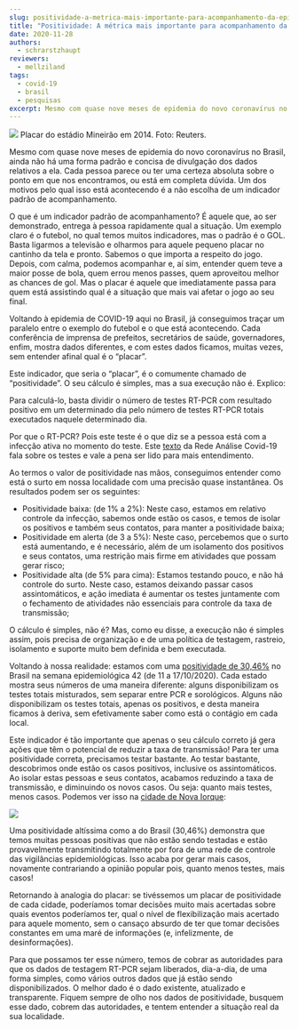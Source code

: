 ```yaml
---
slug: positividade-a-metrica-mais-importante-para-acompanhamento-da-epidemia
title: "Positividade: A métrica mais importante para acompanhamento da epidemia"
date: 2020-11-28
authors:
  - schrarstzhaupt
reviewers:
  - mellziland
tags:
  - covid-19
  - brasil
  - pesquisas
excerpt: Mesmo com quase nove meses de epidemia do novo coronavírus no Brasil, ainda não há uma forma padrão e concisa de divulgação dos dados relativos a ela. Cada pessoa parece ou ter uma certeza absoluta sobre o ponto em que nos encontramos, ou está em completa dúvida. Um dos motivos pelo qual isso está acontecendo é a não escolha de um indicador padrão de acompanhamento.
---
```

![](https://redeaanalisecovid.files.wordpress.com/2020/11/imagem-isaac-positividade.png?w=1208)
Placar do estádio Mineirão em 2014. Foto: Reuters.

Mesmo com quase nove meses de epidemia do novo coronavírus no Brasil, ainda não há uma forma padrão e concisa de divulgação dos dados relativos a ela. Cada pessoa parece ou ter uma certeza absoluta sobre o ponto em que nos encontramos, ou está em completa dúvida. Um dos motivos pelo qual isso está acontecendo é a não escolha de um indicador padrão de acompanhamento.

O que é um indicador padrão de acompanhamento? É aquele que, ao ser demonstrado, entrega à pessoa rapidamente qual a situação. Um exemplo claro é o futebol, no qual temos muitos indicadores, mas o padrão é o GOL. Basta ligarmos a televisão e olharmos para aquele pequeno placar no cantinho da tela e pronto. Sabemos o que importa a respeito do jogo. Depois, com calma, podemos acompanhar e, aí sim, entender quem teve a maior posse de bola, quem errou menos passes, quem aproveitou melhor as chances de gol. Mas o placar é aquele que imediatamente passa para quem está assistindo qual é a situação que mais vai afetar o jogo ao seu final.

Voltando à epidemia de COVID-19 aqui no Brasil, já conseguimos traçar um paralelo entre o exemplo do futebol e o que está acontecendo. Cada conferência de imprensa de prefeitos, secretários de saúde, governadores, enfim, mostra dados diferentes, e com estes dados ficamos, muitas vezes, sem entender afinal qual é o “placar”.

Este indicador, que seria o “placar”, é o comumente chamado de “positividade”. O seu cálculo é simples, mas a sua execução não é. Explico:

Para calculá-lo, basta dividir o número de testes RT-PCR com resultado positivo em um determinado dia pelo número de testes RT-PCR totais executados naquele determinado dia. 

Por que o RT-PCR? Pois este teste é o que diz se a pessoa está com a infecção ativa no momento do teste. Este [texto](https://redeaanalisecovid.wordpress.com/2020/11/19/testes-jantares-e-baladas/) da Rede Análise Covid-19 fala sobre os testes e vale a pena ser lido para mais entendimento.

Ao termos o valor de positividade nas mãos, conseguimos entender como está o surto em nossa localidade com uma precisão quase instantânea. Os resultados podem ser os seguintes:

* Positividade baixa: (de 1% a 2%): Neste caso, estamos em relativo controle da infecção, sabemos onde estão os casos, e temos de isolar os positivos e também seus contatos, para manter a positividade baixa;
* Positividade em alerta (de 3 a 5%): Neste caso, percebemos que o surto está aumentando, e é necessário, além de um isolamento dos positivos e seus contatos, uma restrição mais firme em atividades que possam gerar risco;
* Positividade alta (de 5% para cima): Estamos testando pouco, e não há controle do surto. Neste caso, estamos deixando passar casos assintomáticos, e ação imediata é aumentar os testes juntamente com  o fechamento de atividades não essenciais para controle da taxa de transmissão;

O cálculo é simples, não é? Mas, como eu disse, a execução não é simples assim, pois precisa de organização e de uma política de testagem, rastreio, isolamento e suporte muito bem definida e bem executada.

Voltando à nossa realidade: estamos com uma [positividade de 30,46%](https://www.gov.br/saude/pt-br/media/pdf/2020/outubro/23/boletim_epidemiologico_covid_36_final.pdf) no Brasil na semana epidemiológica 42 (de 11 a 17/10/2020). Cada estado mostra seus números de uma maneira diferente: alguns disponibilizam os testes totais misturados, sem separar entre PCR e sorológicos. Alguns não disponibilizam os testes totais, apenas os positivos, e desta maneira ficamos à deriva, sem efetivamente saber como está o contágio em cada local.

Este indicador é tão importante que apenas o seu cálculo correto já gera ações que têm o potencial de reduzir a taxa de transmissão! Para ter uma positividade correta, precisamos testar bastante. Ao testar bastante, descobrimos onde estão os casos positivos, inclusive os assintomáticos. Ao isolar estas pessoas e seus contatos, acabamos reduzindo a taxa de transmissão, e diminuindo os novos casos. Ou seja: quanto mais testes, menos casos. Podemos ver isso na [cidade de Nova Iorque](https://www1.nyc.gov/site/doh/covid/covid-19-data-trends.page#diagnostic):

![](https://lh6.googleusercontent.com/6OwJvTb3AQRSF9jXhlkc3IwrrbU_HjfDfYH1qYX6R_0YLrVKv-wSfHDUo6PoEVlhOj8wyx3rxmswuPGmWnqmLAsPoWk7nWEgO63oNt_mdMT2X8XDPW1eS8TRbYCM8tQM0Yb3d1t0)

Uma positividade altíssima como a do Brasil (30,46%) demonstra que temos muitas pessoas positivas que não estão sendo testadas e estão provavelmente transmitindo totalmente por fora de uma rede de controle das vigilâncias epidemiológicas. Isso acaba por gerar mais casos, novamente contrariando a opinião popular pois, quanto menos testes, mais casos!

Retornando à analogia do placar: se tivéssemos um placar de positividade de cada cidade, poderíamos tomar decisões muito mais acertadas sobre quais eventos poderíamos ter, qual o nível de flexibilização mais acertado para aquele momento, sem o cansaço absurdo de ter que tomar decisões constantes em uma maré de informações (e, infelizmente, de desinformações). 

Para que possamos ter esse número, temos de cobrar as autoridades para que os dados de testagem RT-PCR sejam liberados, dia-a-dia, de uma forma simples, como vários outros dados que já estão sendo disponibilizados. O melhor dado é o dado existente, atualizado e transparente. Fiquem sempre de olho nos dados de positividade, busquem esse dado, cobrem das autoridades, e tentem entender a situação real da sua localidade.
